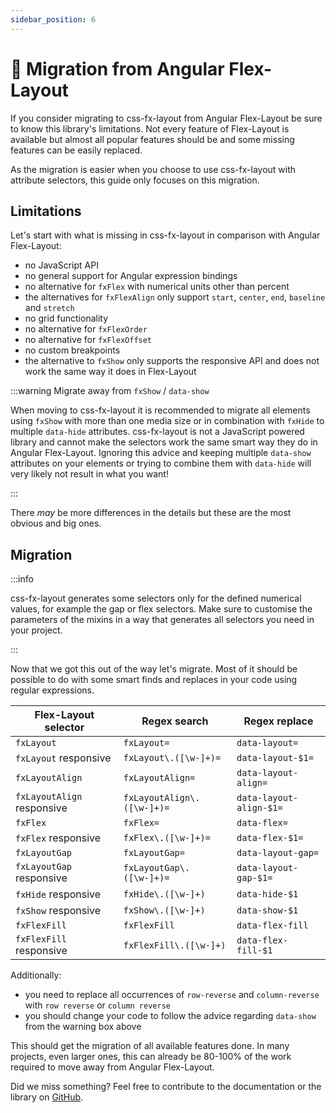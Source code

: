 ```yaml
---
sidebar_position: 6
---
```


# 🧭 Migration from Angular Flex-Layout

If you consider migrating to css-fx-layout from Angular Flex-Layout be sure to know this library's limitations.
Not every feature of Flex-Layout is available but almost all popular features should be and some missing features can be
easily replaced.

As the migration is easier when you choose to use css-fx-layout with attribute selectors, this guide only focuses on this migration.

## Limitations

Let's start with what is missing in css-fx-layout in comparison with Angular Flex-Layout:

* no JavaScript API
* no general support for Angular expression bindings
* no alternative for `fxFlex` with numerical units other than percent
* the alternatives for `fxFlexAlign` only support `start`, `center`, `end`, `baseline` and `stretch`
* no grid functionality
* no alternative for `fxFlexOrder`
* no alternative for `fxFlexOffset`
* no custom breakpoints
* the alternative to `fxShow` only supports the responsive API and does not work the same way it does in Flex-Layout

:::warning Migrate away from `fxShow` / `data-show`

When moving to css-fx-layout it is recommended to migrate all elements using `fxShow` with more than one media size or in combination with `fxHide` to multiple `data-hide` attributes.
css-fx-layout is not a JavaScript powered library and cannot make the selectors work the same smart way they do in Angular Flex-Layout. Ignoring this advice and
keeping multiple `data-show` attributes on your elements or trying to combine them with `data-hide` will very likely not result in what you want!

:::

There *may* be more differences in the details but these are the most obvious and big ones.

## Migration

:::info

css-fx-layout generates some selectors only for the defined numerical values, for example the gap or flex selectors.
Make sure to customise the parameters of the mixins in a way that generates all selectors you need in your project.

:::

Now that we got this out of the way let's migrate. Most of it should be possible to do with some smart
finds and replaces in your code using regular expressions.

| Flex-Layout selector       | Regex search               | Regex replace           |
|----------------------------|----------------------------|-------------------------|
| `fxLayout`                 | `fxLayout=`                | `data-layout=`          |
| `fxLayout` responsive      | `fxLayout\.([\w-]+)=`      | `data-layout-$1=`       |
| `fxLayoutAlign`            | `fxLayoutAlign=`           | `data-layout-align=`    |
| `fxLayoutAlign` responsive | `fxLayoutAlign\.([\w-]+)=` | `data-layout-align-$1=` |
| `fxFlex`                   | `fxFlex=`                  | `data-flex=`            |
| `fxFlex` responsive        | `fxFlex\.([\w-]+)=`        | `data-flex-$1=`         |
| `fxLayoutGap`              | `fxLayoutGap=`             | `data-layout-gap=`      |
| `fxLayoutGap` responsive   | `fxLayoutGap\.([\w-]+)=`   | `data-layout-gap-$1=`   |
| `fxHide` responsive        | `fxHide\.([\w-]+)`         | `data-hide-$1`          |
| `fxShow` responsive        | `fxShow\.([\w-]+)`         | `data-show-$1`          |
| `fxFlexFill`               | `fxFlexFill`               | `data-flex-fill`        |
| `fxFlexFill` responsive    | `fxFlexFill\.([\w-]+)`     | `data-flex-fill-$1`     |

Additionally:
* you need to replace all occurrences of `row-reverse` and `column-reverse` with `row reverse` or `column reverse`
* you should change your code to follow the advice regarding `data-show` from the warning box above

This should get the migration of all available features done. In many projects, even larger ones, this can already be 80-100% of the work required
to move away from Angular Flex-Layout.

Did we miss something? Feel free to contribute to the documentation or the library on [GitHub](https://github.com/philmtd/css-fx-layout).